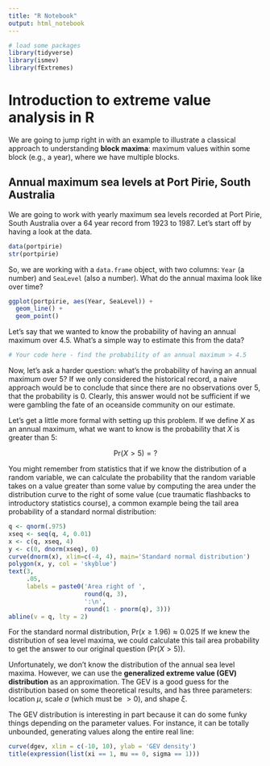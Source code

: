 ```yaml
---
title: "R Notebook"
output: html_notebook
---
```


```r
# load some packages
library(tidyverse)
library(ismev)
library(fExtremes)
```


# Introduction to extreme value analysis in R

We are going to jump right in with an example to illustrate a classical approach to understanding **block maxima**: maximum values within some block (e.g., a year), where we have multiple blocks.

## Annual maximum sea levels at Port Pirie, South Australia

We are going to work with yearly maximum sea levels recorded at Port Pirie, South Australia over a 64 year record from 1923 to 1987. 
Let's start off by having a look at the data. 

```r
data(portpirie)
str(portpirie)
```

So, we are working with a `data.frame` object, with two columns: `Year` (a number) and `SeaLevel` (also a number). 
What do the annual maxima look like over time? 

```r
ggplot(portpirie, aes(Year, SeaLevel)) +
  geom_line() +
  geom_point()
```

Let's say that we wanted to know the probability of having an annual maximum over 4.5. 
What's a simple way to estimate this from the data?

```r
# Your code here - find the probability of an annual maximum > 4.5
```


Now, let's ask a harder question: what's the probability of having an annual maximum over 5?
If we only considered the historical record, a naive approach would be to conclude that since there are no observations over 5, that the probability is 0. 
Clearly, this answer would not be sufficient if we were gambling the fate of an oceanside community on our estimate. 

Let's get a little more formal with setting up this problem. 
If we define $X$ as an annual maximum, what we want to know is the probability that $X$ is greater than 5:

$$\text{Pr}(X > 5) = ?$$

You might remember from statistics that if we know the distribution of a random variable, we can calculate the probability that the random variable takes on a value greater than some value by computing the area under the distribution curve to the right of some value (cue traumatic flashbacks to introductory statistics course), a common example being the tail area probability of a standard normal distribution: 

```r
q <- qnorm(.975)
xseq <- seq(q, 4, 0.01)
x <- c(q, xseq, 4)
y <- c(0, dnorm(xseq), 0) 
curve(dnorm(x), xlim=c(-4, 4), main='Standard normal distribution') 
polygon(x, y, col = 'skyblue')
text(3, 
     .05, 
     labels = paste0('Area right of ', 
                     round(q, 3), 
                     ':\n', 
                     round(1 - pnorm(q), 3)))
abline(v = q, lty = 2)
```

For the standard normal distribution, $\text{Pr}(x \ge 1.96) \approx 0.025$
If we knew the distribution of sea level maxima, we could calculate this tail area probability to get the answer to our original question ($\text{Pr}(X > 5)$). 

Unfortunately, we don't know the distribution of the annual sea level maxima. 
However, we can use the **generalized extreme value (GEV) distribution** as an approximation. 
The GEV is a good guess for the distribution based on some theoretical results, and has three parameters: location $\mu$, scale $\sigma$ (which must be $>0$), and shape $\xi$. 

The GEV distribution is interesting in part because it can do some funky things depending on the parameter values. 
For instance, it can be totally unbounded, generating values along the entire real line: 

```r
curve(dgev, xlim = c(-10, 10), ylab = 'GEV density')
title(expression(list(xi == 1, mu == 0, sigma == 1)))
```

